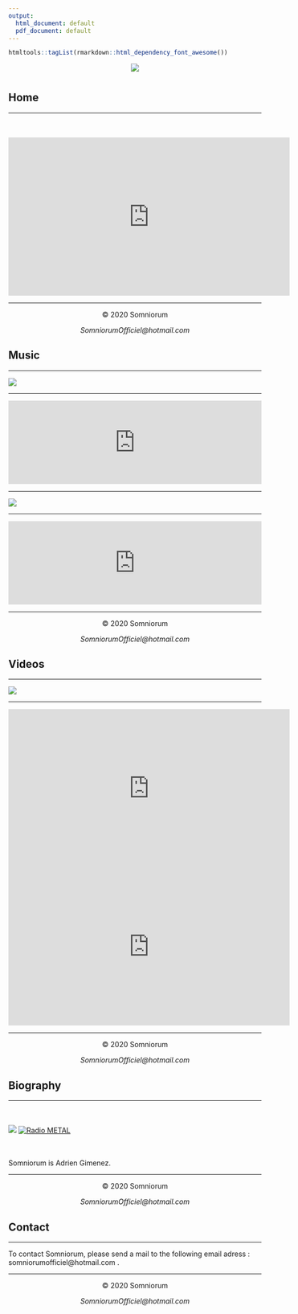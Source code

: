 ---
output:
  html_document: default
  pdf_document: default
---

```{r setup, include=FALSE}
htmltools::tagList(rmarkdown::html_dependency_font_awesome())
```

<style>
.nav>li>a {
    position: relative;
    display: block;
    padding: 10px 60px;
    color: #000000;
}
.nav-pills>li.active>a, .nav-pills>li.active>a:hover, .nav-pills>li.active>a:focus {
    color: #ffffff;
    background-color: #000000;
}
</style>



<center>
![](Couverture Git.png)
</center>



# {.tabset .tabset-fade .tabset-pills }


## Home

***
<div class = "row">
  
<div class = "col-md-4">




</div>

<div class = "col-md-4">
<br><br> <iframe width="560" height="315" src="https://www.youtube.com/embed/pWt2k_VVJSs" frameborder="0" allow="accelerometer; autoplay; encrypted-media; gyroscope; picture-in-picture" allowfullscreen></iframe>


</div>

</div>

***

<p style="text-align: center; "> © 2020 Somniorum</a></p>
<p style="text-align: center;"><em>SomniorumOfficiel@hotmail.com</em> <i class="fa fa-envelope" style="color:#000000;"></i></p>

<center>
<p>
<a href="https://www.facebook.com/somniorumofficiel/">
    <i class="fa fa-facebook" style="color:#000000;"></i>
</a> <a href="https://www.youtube.com/channel/UCXYia3CUFRcaZxL-61XmK3w">
    <i class="fa fa-youtube" style="color:#000000;"></i>
</a> <a href="https://soundcloud.com/somniorumofficiel">
    <i class="fa fa-soundcloud" style="color:#000000;"></i>
</a> <a href="https://somniorumofficiel.bandcamp.com/">
    <i class="fa fa-bandcamp" style="color:#000000;"></i>
</a>

</p>
</center>



## Music
***
![](Original songs band.png)

***
<iframe width="100%" height="166" scrolling="no" frameborder="no" allow="autoplay" src="https://w.soundcloud.com/player/?url=https%3A//api.soundcloud.com/tracks/619464786&color=%2347a2dd&auto_play=false&hide_related=false&show_comments=true&show_user=true&show_reposts=false&show_teaser=true"></iframe>

***

![](Covers band.png)

***

<iframe width="100%" height="166" scrolling="no" frameborder="no" allow="autoplay" src="https://w.soundcloud.com/player/?url=https%3A//api.soundcloud.com/tracks/600771933&color=%2347a2dd&auto_play=false&hide_related=false&show_comments=true&show_user=true&show_reposts=false&show_teaser=true"></iframe>

***

<p style="text-align: center; "> © 2020 Somniorum</a></p>
<p style="text-align: center;"><em>SomniorumOfficiel@hotmail.com</em> <i class="fa fa-envelope" style="color:#000000;"></i></p>

<center>
<p>
<a href="https://www.facebook.com/somniorumofficiel/">
    <i class="fa fa-facebook" style="color:#000000;"></i>
</a> <a href="https://www.youtube.com/channel/UCXYia3CUFRcaZxL-61XmK3w">
    <i class="fa fa-youtube" style="color:#000000;"></i>
</a> <a href="https://soundcloud.com/somniorumofficiel">
    <i class="fa fa-soundcloud" style="color:#000000;"></i>
</a> <a href="https://somniorumofficiel.bandcamp.com/">
    <i class="fa fa-bandcamp" style="color:#000000;"></i>
</a>

</p>
</center>

## Videos


***
![](Impros band.png)

***

<iframe width="560" height="315" src="https://www.youtube.com/embed/GXaR-VuNI0c" frameborder="0" allow="accelerometer; autoplay; encrypted-media; gyroscope; picture-in-picture" allowfullscreen></iframe>

<iframe width="560" height="315" src="https://www.youtube.com/embed/x1HVWpUrRmQ" frameborder="0" allow="accelerometer; autoplay; encrypted-media; gyroscope; picture-in-picture" allowfullscreen></iframe>

***

<p style="text-align: center; "> © 2020 Somniorum</a></p>
<p style="text-align: center;"><em>SomniorumOfficiel@hotmail.com</em> <i class="fa fa-envelope" style="color:#000000;"></i></p>

<center>
<p>
<a href="https://www.facebook.com/somniorumofficiel/">
    <i class="fa fa-facebook" style="color:#000000;"></i>
</a> <a href="https://www.youtube.com/channel/UCXYia3CUFRcaZxL-61XmK3w">
    <i class="fa fa-youtube" style="color:#000000;"></i>
</a> <a href="https://soundcloud.com/somniorumofficiel">
    <i class="fa fa-soundcloud" style="color:#000000;"></i>
</a> <a href="https://somniorumofficiel.bandcamp.com/">
    <i class="fa fa-bandcamp" style="color:#000000;"></i>
</a>

</p>
</center>

## Biography

***

<div class = "row">
  
<div class = "col-md-4">
<br><br>![](Photo profil small.png)
<a href="http://www.lagrosseradio.com" title="Radio METAL"><img src="http://www.lagrosseradio.com/_images/logos/artiste-soutenu.png" alt="Radio METAL" /></a>
</div>

<div class = "col-md-4">
<br><br> Somniorum is Adrien Gimenez.


</div>

</div>

***

<p style="text-align: center; "> © 2020 Somniorum</a></p>
<p style="text-align: center;"><em>SomniorumOfficiel@hotmail.com</em> <i class="fa fa-envelope" style="color:#000000;"></i></p>

<center>
<p>
<a href="https://www.facebook.com/somniorumofficiel/">
    <i class="fa fa-facebook" style="color:#000000;"></i>
</a> <a href="https://www.youtube.com/channel/UCXYia3CUFRcaZxL-61XmK3w">
    <i class="fa fa-youtube" style="color:#000000;"></i>
</a> <a href="https://soundcloud.com/somniorumofficiel">
    <i class="fa fa-soundcloud" style="color:#000000;"></i>
</a> <a href="https://somniorumofficiel.bandcamp.com/">
    <i class="fa fa-bandcamp" style="color:#000000;"></i>
</a>

</p>
</center>

## Contact

***

To contact Somniorum, please send a mail to the following email adress : somniorumofficiel@hotmail.com .

***

<p style="text-align: center; "> © 2020 Somniorum</a></p>
<p style="text-align: center;"><em>SomniorumOfficiel@hotmail.com</em> <i class="fa fa-envelope" style="color:#000000;"></i></p>

<center>
<p>
<a href="https://www.facebook.com/somniorumofficiel/">
    <i class="fa fa-facebook" style="color:#000000;"></i>
</a> <a href="https://www.youtube.com/channel/UCXYia3CUFRcaZxL-61XmK3w">
    <i class="fa fa-youtube" style="color:#000000;"></i>
</a> <a href="https://soundcloud.com/somniorumofficiel">
    <i class="fa fa-soundcloud" style="color:#000000;"></i>
</a> <a href="https://somniorumofficiel.bandcamp.com/">
    <i class="fa fa-bandcamp" style="color:#000000;"></i>
</a>

</p>
</center>


